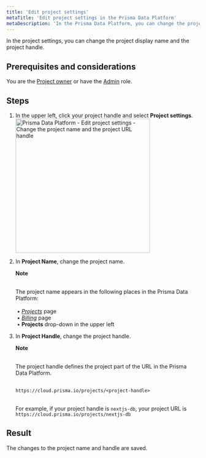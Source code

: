 ```yaml
---
title: 'Edit project settings'
metaTitle: 'Edit project settings in the Prisma Data Platform'
metaDescription: 'In the Prisma Data Platform, you can change the project display name and the project handle (URL) in the project settings.'
---
```


<TopBlock>

In the project settings, you can change the project display name and the project handle.

</TopBlock>

## Prerequisites and considerations

You are the [Project owner](/data-platform/members/user-roles) or have the [Admin](/data-platform/members/user-roles) role.

## Steps

1. In the upper left, click your project handle and select **Project settings**.
   <img
     src="https://res.cloudinary.com/prismaio/image/upload/v1666365936/docs/pdp/manage-project-members/manage-project-members-01-open-project-settings_cptcki.png"
     alt="Prisma Data Platform - Edit project settings - Change the project name and the project URL handle"
     width="350px"
   />
2. In **Project Name**, change the project name.

   <Admonition>

   **Note**<br /><br />

   The project name appears in the following places in the Prisma Data Platform:<br /><br />
   &nbsp;• [_Projects_](https://cloud.prisma.io/projects) page<br />
   &nbsp;• [_Billing_](https://cloud.prisma.io/billing) page<br />
   &nbsp;• **Projects** drop-down in the upper left

   </Admonition>

3. In **Project Handle**, change the project handle.

   <Admonition>

   **Note**<br /><br />

   The project handle defines the project part of the URL in the Prisma Data Platform.<br /><br />

   `https://cloud.prisma.io/projects/<project-handle>`<br /><br />

   For example, if your project handle is `nextjs-db`, your project URL is `https://cloud.prisma.io/projects/nextjs-db`

   </Admonition>

## Result

The changes to the project name and handle are saved.
